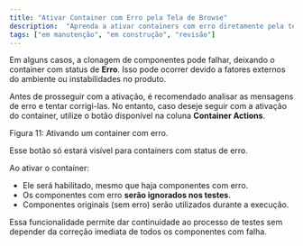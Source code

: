 ```yaml
---
title: "Ativar Container com Erro pela Tela de Browse"
description:  "Aprenda a ativar containers com erro diretamente pela tela de Browse do APTWEB."
tags: ["em manutenção", "em construção", "revisão"]
---
```


Em alguns casos, a clonagem de componentes pode falhar, deixando o container com status de **Erro**. Isso pode ocorrer devido a fatores externos do ambiente ou instabilidades no produto.

Antes de prosseguir com a ativação, é recomendado analisar as mensagens de erro e tentar corrigi-las. No entanto, caso deseje seguir com a ativação do container, utilize o botão <SkipForward className="inline w-4 h-4 mx-1 text-muted-foreground" /> disponível na coluna **Container Actions**.

<div className="my-6">
  <MdxImage
    src="/images/docs/test-container/browse/activate_error_container.png"
    alt="Ativação de container com erro via tela Browse."
    width={1200}
    height={700}
    className="rounded-lg border"
  />
  <p className="mt-2 text-sm text-muted-foreground">Figura 11: Ativando um container com erro.</p>
</div>

Esse botão só estará visível para containers com status de erro.

Ao ativar o container:
- Ele será habilitado, mesmo que haja componentes com erro.
- Os componentes com erro **serão ignorados nos testes**.
- Componentes originais (sem erro) serão utilizados durante a execução.

Essa funcionalidade permite dar continuidade ao processo de testes sem depender da correção imediata de todos os componentes com falha.


